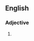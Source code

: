 {{also|attitude-y}}
==English==

===Adjective===
{{en-adj}}

# {{alternative spelling of|en|attitude-y}}